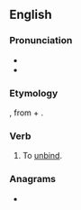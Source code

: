 ==English==

===Pronunciation===
* {{IPA|/əb.stɹɪndʒ/|lang=en}}
* {{rhymes|ɪndʒ|lang=en}}

===Etymology===
{{borrowing|en|la|abstringō}}, from {{m|la|ab||away}} + {{m|la|stringō||I bind, I tie}}.

===Verb===
{{en-verb|abstring}}

# {{lb|en|transitive|obsolete}} To [[unbind]].
#: {{rfquotek|Bailey}}

===Anagrams===
* {{l|en|breasting}}